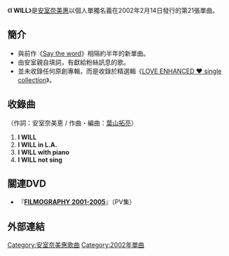 {{Infobox Single
| Name           = I WILL
| Artist         = [[安室奈美惠|安室奈美惠]]
| Album          = [[LOVE_ENHANCED_♥_single_collection|LOVE ENHANCED ♥ single collection]]
| Cover          = I_WILL.JPG
| A-side         = I WILL
| B-side         = 
| Released       = 2002年2月14日
| Genre          = [[J-POP|J-POP]]
| Format         = 
| Recorded       = 
| Length         = 26分15秒
| Label          = [[avex_trax|avex trax]]
| Writer         = 安室奈美惠,葉山拓亮
| Producer       = 
| Certification  = 
| Chart position = * 週間最高排行第7位（[[Oricon公信榜|Oricon]]）
| Last single    = [[Say_the_word|Say the word]]<br />（2001年）
| This single    = '''I WILL'''<br/>（2002年）
| Next single    = [[Wishing_On_The_Same_Star|Wishing On The Same Star]]<br/>（2002年）
}}

《'''I WILL'''》是[[安室奈美惠|安室奈美惠]]以個人單獨名義在2002年2月14日發行的第21張單曲。

==簡介==
*與前作《[[Say_the_word|Say the word]]》相隔約半年的新單曲。
*由安室親自填詞，有獻給粉絲訊息的歌。
*並未收錄任何原創專輯，而是收錄於精選輯《[[LOVE_ENHANCED_♥_single_collection|LOVE ENHANCED ♥ single collection]]》。

==收錄曲==
（作詞：安室奈美恵 / 作曲・編曲：[[葉山拓亮|葉山拓亮]]）
#'''I WILL'''
#'''I WILL in L.A.'''
#'''I WILL with piano'''
#'''I WILL not sing'''

==關連DVD==
*『'''[[FILMOGRAPHY_2001-2005|FILMOGRAPHY 2001-2005]]'''』（PV集）

==外部連結==
{{安室奈美惠}}
[[Category:安室奈美惠歌曲|Category:安室奈美惠歌曲]]
[[Category:2002年單曲|Category:2002年單曲]]
{{Single-stub}}